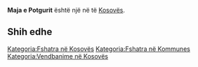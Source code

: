 {{Fshat në 
 | Emri                = Maja e Potgurit
 | EmriAlt                = 
 | NAME_SHORT_FORM=      
 | NAME_GENERIC=      Maja
 | NAME_SORT_NAME_RO=      MAJAEPOTGURIT
 | FULL_NAME_RO = Maja e Potgurit
 | FULL_NAME_ND_RO=Maja e Potgurit
 | SORT_NAME_RG=POTGURIT MAJAE
 | FULL_NAME_RG=Potgurit, Maja e
 | FULL_NAME_ND_RG=Potgurit, Maja e
 | SRP_NAME_SHORT_FORM=      
 | SRP_NAME_GENERIC=      
 | SRP_NAME_SORT_NAME_RO=      
 | SRP_FULL_NAME_RO = 
 | SRP_FULL_NAME_ND_RO=
 | SRP_SORT_NAME_RG=
 | SRP_FULL_NAME_RG=
 | SRP_FULL_NAME_ND_RG=
 | Emri (Rasa dhanore) = 
 | Figura              = 
 | Shteti              = Kosovo
 | Komuna              = 
 | Kodi postar         = 
 | Sipërfaqja          = 

 | Popullsia           = 

 | Regj. i popullsisë  = 
 | Dend. e popullsisë  = 
 | Faqja zyrtare       = 
 <!--- Koordinatat ----> 
 | Gjerësia            = 42.298889
 | Gjatësia            = 20.395
 | Lartësia            = 
}}
'''Maja e Potgurit''' është një [[]] në [[]] të [[Kosovës]].

<!-- == Gjeografia == -->
<!-- == Historia == -->
<!-- == Demografia == -->
== Shih edhe ==
{{Komuna }}
{{Kosovo-Administrata-Cung}}

[[Kategoria:Fshatra në Kosovës]]
[[Kategoria:Fshatra në Kommunes ]]
[[Kategoria:Vendbanime në Kosovës]]